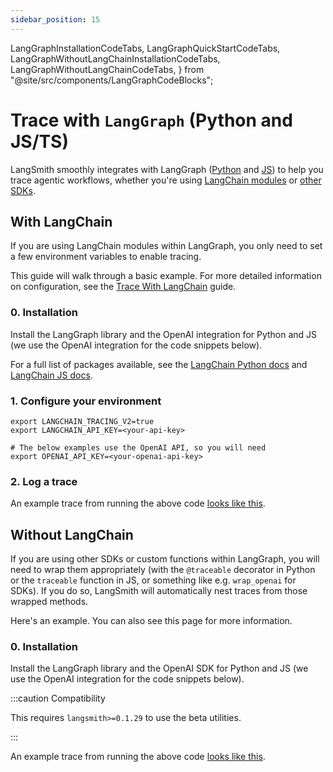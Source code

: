 ```yaml
---
sidebar_position: 15
---
```


  LangGraphInstallationCodeTabs,
  LangGraphQuickStartCodeTabs,
  LangGraphWithoutLangChainInstallationCodeTabs,
  LangGraphWithoutLangChainCodeTabs,
} from "@site/src/components/LangGraphCodeBlocks";

# Trace with `LangGraph` (Python and JS/TS)

LangSmith smoothly integrates with LangGraph ([Python](https://langchain-ai.github.io/langgraph/) and [JS](https://langchain-ai.github.io/langgraphjs/))
to help you trace agentic workflows, whether you're using [LangChain modules](./trace_with_langchain) or [other SDKs](./annotate_code#use-traceable--traceable).

## With LangChain

If you are using LangChain modules within LangGraph, you only need to set a few environment variables to enable tracing.

This guide will walk through a basic example. For more detailed information on configuration, see the [Trace With LangChain](./trace_with_langchain) guide.

### 0. Installation

Install the LangGraph library and the OpenAI integration for Python and JS (we use the OpenAI integration for the code snippets below).

For a full list of packages available, see the [LangChain Python docs](https://python.langchain.com/docs/integrations/platforms/) and [LangChain JS docs](https://js.langchain.com/docs/integrations/platforms/).

<LangGraphInstallationCodeTabs />

### 1. Configure your environment

```shell
export LANGCHAIN_TRACING_V2=true
export LANGCHAIN_API_KEY=<your-api-key>

# The below examples use the OpenAI API, so you will need
export OPENAI_API_KEY=<your-openai-api-key>
```

### 2. Log a trace

<LangGraphQuickStartCodeTabs />

An example trace from running the above code [looks like this](https://smith.langchain.com/public/10863294-ee79-484a-927f-0558230f1547/r).

## Without LangChain

If you are using other SDKs or custom functions within LangGraph, you will need to wrap them appropriately
(with the `@traceable` decorator in Python or the `traceable` function in JS, or something like e.g. `wrap_openai` for SDKs).
If you do so, LangSmith will automatically nest traces from those wrapped methods.

Here's an example. You can also see this page for more information.

### 0. Installation

Install the LangGraph library and the OpenAI SDK for Python and JS (we use the OpenAI integration for the code snippets below).

<LangGraphWithoutLangChainInstallationCodeTabs />

:::caution Compatibility

This requires `langsmith>=0.1.29` to use the beta utilities.

:::

<LangGraphWithoutLangChainCodeTabs />

An example trace from running the above code [looks like this](https://smith.langchain.com/public/353f27da-c221-4b67-b9ec-ede3777f3271/r).
